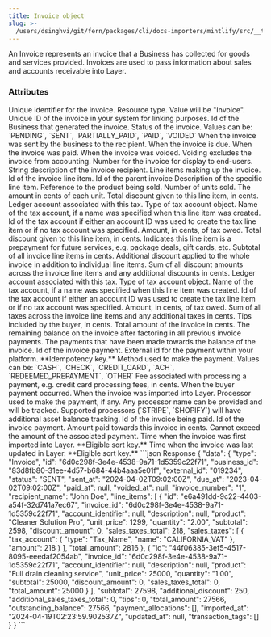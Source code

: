 ```yaml
---
title: Invoice object
slug: >-
  /users/dsinghvi/git/fern/packages/cli/docs-importers/mintlify/src/__test__/fixtures/layerfi/api-reference/invoice
---
```



An Invoice represents an invoice that a Business has collected for goods and services provided. Invoices are used to pass information about sales and accounts receivable into Layer.

### Attributes

<ParamField body="id" type="string">
  Unique identifier for the invoice.
</ParamField>
<ParamField body="type" type="string">
  Resource type. Value will be "Invoice".
</ParamField>
<ParamField body="external_id" type="string">
  Unique ID of the invoice in your system for linking purposes.
</ParamField>
<ParamField body="business_id" type="string">
  Id of the Business that generated the invoice.
</ParamField>
<ParamField body="status" type="enum">
  Status of the invoice. Values can be: `PENDING`, `SENT`, `PARTIALLY_PAID`,
  `PAID`, `VOIDED`
</ParamField>
<ParamField body="sent_at" type="ISO8601 timestamp">
  When the invoice was sent by the business to the recipient.
</ParamField>
<ParamField body="due_at" type="ISO8601 timestamp">
  When the invoice is due.
</ParamField>
<ParamField body="paid_at" type="ISO8601 timestamp">
  When the invoice was paid.
</ParamField>
<ParamField body="voided_at" type="ISO8601 timestamp">
  When the invoice was voided. Voiding excludes the invoice from accounting.
</ParamField>
<ParamField body="invoice_number" type="string">
  Number for the invoice for display to end-users.
</ParamField>
<ParamField body="recipient_name" type="string">
  String description of the invoice recipient.
</ParamField>
<ParamField body="line_items" type="array of InvoiceLineItem objects">
  Line items making up the invoice.
  <Expandable title="InvoiceLineItem properties">
    <ResponseField name="id" type="string">
      Id of the invoice line item.
    </ResponseField>
    <ResponseField name="invoice_id" type="string">
      Id of the parent invoice
    </ResponseField>
    <ResponseField name="description" type="string">
      Description of the specific line item.
    </ResponseField>
    <ResponseField name="product" type="string">
      Reference to the product being sold.
    </ResponseField>
    <ResponseField name="quantity" type="float">
      Number of units sold.
    </ResponseField>
    <ResponseField name="unit_price" type="integer">
      The amount in cents of each unit.
    </ResponseField>
    <ResponseField name="discount_amount" type="integer">
      Total discount given to this line item, in cents.
    </ResponseField>
    <ResponseField name="sales_taxes" type="Array of SalesTax objects">
      <Expandable title="SalesTax properties">
        <ResponseField name="tax_account" type="TaxAccount object">
          <Expandable title="TaxAccount properties">
            Ledger account associated with this tax.
            <ResponseField name="type" type="string">
              Type of tax account object.
            </ResponseField>
            <ResponseField name="name" type="string">
              Name of the tax account, if a name was specified when this line item was created.
            </ResponseField>
            <ResponseField name="id" type="string">
              Id of the tax account if either an account ID was used to create the tax line item or if no tax account was specified.
            </ResponseField>
          </Expandable>
        </ResponseField>
          <ResponseField name="amount" type="integer">
            Amount, in cents, of tax owed.
          </ResponseField>
      </Expandable>
    </ResponseField>
    <ResponseField name="discount_amount" type="integer">
      Total discount given to this line item, in cents.
    </ResponseField>
    <ResponseField name="is_prepayment" type="boolean">
      Indicates this line item is a prepayment for future services, e.g. package deals, gift cards, etc.
    </ResponseField>
  </Expandable>
</ParamField>
<ParamField body="subtotal" type="integer">
  Subtotal of all invoice line items in cents.
</ParamField>
<ParamField body="additional_discount" type="integer">
  Additional discount applied to the whole invoice in addition to individual
  line items.
</ParamField>
<ParamField body="total_discount" type="integer">
  Sum of all discount amounts across the invoice line items and any additional
  discounts in cents.
</ParamField>
<ResponseField name="additional_sales_taxes" type="Array of SalesTax objects">
  <Expandable title="SalesTax properties">
    <ResponseField name="tax_account" type="TaxAccount object">
      <Expandable title="TaxAccount properties">
        Ledger account associated with this tax.
        <ResponseField name="type" type="string">
          Type of tax account object.
        </ResponseField>
        <ResponseField name="name" type="string">
          Name of the tax account, if a name was specified when this line item was created.
        </ResponseField>
        <ResponseField name="id" type="string">
          Id of the tax account if either an account ID was used to create the tax line item or if no tax account was specified.
        </ResponseField>
      </Expandable>
    </ResponseField>
      <ResponseField name="amount" type="integer">
        Amount, in cents, of tax owed.
      </ResponseField>
  </Expandable>
</ResponseField>
<ParamField body="total_tax" type="integer">
  Sum of all taxes across the invoice line items and any additional taxes in
  cents.
</ParamField>
<ParamField body="tips" type="integer">
  Tips included by the buyer, in cents.
</ParamField>
<ParamField body="total" type="integer">
  Total amount of the invoice in cents.
</ParamField>
<ParamField body="outstanding_balance" type="integer">
  The remaining balance on the invoice after factoring in all previous invoice
  payments.
</ParamField>
<ParamField body="invoice_payments" type="array of InvoicePayment objects">
  The payments that have been made towards the balance of the invoice.
  <Expandable title="InvoicePayment properties">
    <ResponseField name="id" type="string">
      Id of the invoice payment.
    </ResponseField>
    <ResponseField name="external_id" type="string">
      External id for the payment within your platform. **Idempotency key.**
    </ResponseField>
    <ResponseField name="method" type="enum">
      Method used to make the payment. Values can be: `CASH`, `CHECK`,
      `CREDIT_CARD`, `ACH`, `REDEEMED_PREPAYMENT`, `OTHER`
    </ResponseField>
    <ResponseField name="fee" type="integer">
      Fee associated with processing a payment, e.g. credit card processing
      fees, in cents.
    </ResponseField>
    <ResponseField name="at" type="ISO8601 timestamp">
      When the buyer payment occurred.
    </ResponseField>
    <ResponseField name="imported_at" type="ISO8601 timestamp">
      When the invoice was imported into Layer.
    </ResponseField>
    <ResponseField name="processor" type="string">
      Processor used to make the payment, if any.
      Any processor name can be provided and will be tracked.
      Supported processors (`STRIPE`, `SHOPIFY`) will have additional asset balance tracking.
    </ResponseField>
    <ResponseField
      name="allocations"
      type="array of InvoicePaymentAllocation objects"
    >
      <Expandable title="InvoicePaymentAllocation properties">
        <ResponseField name="invoice_id" type="string">
          Id of the invoice being paid.
        </ResponseField>
        <ResponseField name="payment_id" type="string">
          Id of the invoice payment.
        </ResponseField>
        <ResponseField name="payment_id" type="integer">
          Amount paid towards this invoice in cents. Cannot exceed the amount of
          the associated payment.
        </ResponseField>
      </Expandable>
    </ResponseField>
  </Expandable>
</ParamField>
<ParamField body="imported_at" type="ISO8601 timestamp">
  Time when the invoice was first imported into Layer. **Eligible sort key.**
</ParamField>
<ParamField body="updated_at" type="ISO8601 timestamp">
  Time when the invoice was last updated in Layer. **Eligible sort key.**
</ParamField>

<ResponseExample>
```json Response
{
  "data": {
    "type": "Invoice",
    "id": "6d0c298f-3e4e-4538-9a71-1d5359c22f71",
    "business_id": "83d8fb80-31ee-4d57-b684-44b4aaa5e01f",
    "external_id": "019234",
    "status": "SENT",
    "sent_at": "2024-04-02T09:02:00Z",
    "due_at": "2023-04-02T09:02:00Z",
    "paid_at": null,
    "voided_at": null,
    "invoice_number": "1",
    "recipient_name": "John Doe",
    "line_items": [
      {
        "id": "e6a491dd-9c22-4403-a54f-32d741a7ec67",
        "invoice_id": "6d0c298f-3e4e-4538-9a71-1d5359c22f71",
        "account_identifier": null,
        "description": null,
        "product": "Cleaner Solution Pro",
        "unit_price": 1299,
        "quantity": "2.00",
        "subtotal": 2598,
        "discount_amount": 0,
        "sales_taxes_total": 218,
        "sales_taxes": [
          {
            "tax_account": {
              "type": "Tax_Name",
              "name": "CALIFORNIA_VAT"
            },
            "amount": 218
          }
        ],
        "total_amount": 2816
      },
      {
        "id": "44f06385-3ef5-4517-8095-eeedaf2054ab",
        "invoice_id": "6d0c298f-3e4e-4538-9a71-1d5359c22f71",
        "account_identifier": null,
        "description": null,
        "product": "Full drain cleaning service",
        "unit_price": 25000,
        "quantity": "1.00",
        "subtotal": 25000,
        "discount_amount": 0,
        "sales_taxes_total": 0,
        "total_amount": 25000
      }
    ],
    "subtotal": 27598,
    "additional_discount": 250,
    "additional_sales_taxes_total": 0,
    "tips": 0,
    "total_amount": 27566,
    "outstanding_balance": 27566,
    "payment_allocations": [],
    "imported_at": "2024-04-19T02:23:59.902537Z",
    "updated_at": null,
    "transaction_tags": []
  }
}
```
</ResponseExample>